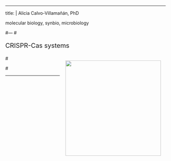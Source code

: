 ---
title:  | 
        Alicia Calvo-Villamañán, PhD
        <p style="font-size:14px">molecular biology, synbio, microbiology</p> 
        
#---
#<p style="font-size:20px">CRISPR-Cas systems</p>
#<img align="right" width="300" style="padding: 15px" src="./yop_sci.png">



#<hr>
